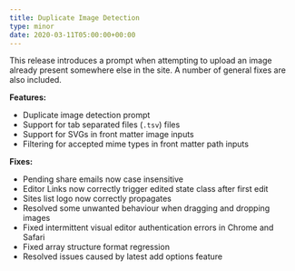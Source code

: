 ```yaml
---
title: Duplicate Image Detection
type: minor
date: 2020-03-11T05:00:00+00:00
---
```


This release introduces a prompt when attempting to upload an image already present somewhere else in the site. A number of general fixes are also included.

**Features:**

* Duplicate image detection prompt
* Support for tab separated files (`.tsv`) files
* Support for SVGs in front matter image inputs
* Filtering for accepted mime types in front matter path inputs

**Fixes:**

* Pending share emails now case insensitive
* Editor Links now correctly trigger edited state class after first edit
* Sites list logo now correctly propagates
* Resolved some unwanted behaviour when dragging and dropping images
* Fixed intermittent visual editor authentication errors in Chrome and Safari
* Fixed array structure format regression
* Resolved issues caused by latest add options feature